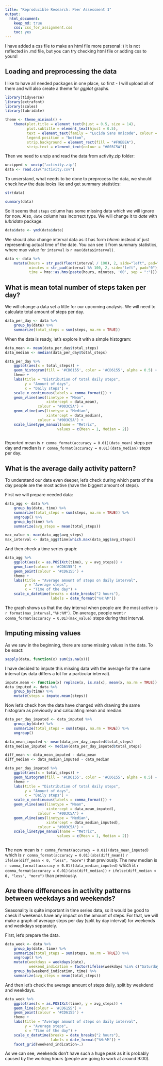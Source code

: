 ```yaml
---
title: "Reproducible Research: Peer Assessment 1"
output: 
  html_document:
    keep_md: true
    css: css_for_assignment.css
    toc: yes
---
```


I have added a css file to make an html file more personal :) it is not reflected in .md file, but you can try checking html file or adding css to yours!

## Loading and preprocessing the data

I like to have all needed packages in one place, so first - I will upload all of them and will also create a theme for *ggplot* graphs.

```r
library(tidyverse)
library(extrafont)
library(scales)
library(lubridate)

theme <- theme_minimal() +
    theme(plot.title = element_text(hjust = 0.5, size = 14),
          plot.subtitle = element_text(hjust = 0.5),
          text = element_text(family = "Lucida Sans Unicode", colour = "#003C5A"), 
          legend.position = "bottom",
          strip.background = element_rect(fill = "#F9EBEA"),
          strip.text = element_text(colour = "#003C5A"))
```

Then we need to unzip and read the data from activity.zip folder:

```r

unzipped <- unzip("activity.zip")
data <- read.csv("activity.csv")

```

To unserstand, what needs to be done to preprocess the data, we should check
how the data looks like and get summary statistics:

```r

str(data)

```

```r

summary(data)

```

So it seems that `steps` column has some missing data which we will ignore for now. Also, `date` column has incorrect type. We will change it to *date* with *lubridate* package.

```r

data$date <- ymd(data$date)

```

We should also change interval data as it has form *hhmm* instead of just representing actual time of the date. You can see it from summary statistics, where max value for `interval` is `r max(data$interval)`. 

```r

data <- data %>%
    mutate(hours = str_pad(floor(interval / 100), 2, side="left", pad="0"),
           minutes = str_pad(interval %% 100, 2, side="left", pad="0"),
           time = hms::as.hms(paste(hours, minutes, '00', sep = ":")))

```

## What is mean total number of steps taken per day?

We will change a data set a little for our upcoming analysis. We will need to calculate total amount of steps per day.

```r

data_per_day <- data %>%
    group_by(date) %>%
    summarize(total_steps = sum(steps, na.rm = TRUE))

```

When the data is ready, let's explore it with a simple histogram:

```r

data_mean <- mean(data_per_day$total_steps)
data_median <- median(data_per_day$total_steps)

data_per_day %>%
    ggplot(aes(x = total_steps)) +
    geom_histogram(fill = '#CD6155', color = '#CD6155', alpha = 0.5) +
    theme +
    labs(title = "Distribution of total daily steps",
         y = "Amount of days",
         x = "Daily steps") +
    scale_x_continuous(labels = comma_format()) +
    geom_vline(aes(linetype = "Mean", 
                   xintercept = data_mean),
               colour = "#003C5A") +
    geom_vline(aes(linetype = "Median", 
                   xintercept = data_median),
               colour = "#003C5A") +
    scale_linetype_manual(name = "Metric", 
                        values = c(Mean = 1, Median = 2))
    

```

Reported mean is `r comma_format(accuracy = 0.01)(data_mean)` steps per day and median is `r comma_format(accuracy = 0.01)(data_median)` steps per day.

## What is the average daily activity pattern?

To understand our data even deeper, let's check during which parts of the day people are the most active (have the biggest amount of steps).

First we will prepare needed data:

```r

data_agg <- data %>%
    group_by(date, time) %>%
    summarize(total_steps = sum(steps, na.rm = TRUE)) %>%
    ungroup() %>%
    group_by(time) %>%
    summarize(avg_steps = mean(total_steps))

max_value <- max(data_agg$avg_steps)
max_interval <- data_agg$time[which.max(data_agg$avg_steps)]

```

And then check a time series graph:

```r

data_agg %>%
    ggplot(aes(x = as.POSIXct(time), y = avg_steps)) +
    geom_line(colour = '#CD6155') +
    geom_point(colour = '#CD6155') +
    theme +
    labs(title = "Average amount of steps on daily interval",
         y = "Average steps",
         x = "Time of the day") +
    scale_x_datetime(breaks = date_breaks("2 hours"),
                     labels = date_format("%H:%M"))

```

The graph shows us that the day interval when people are the most active is `r format(max_interval,"%H:%M")`. On average, people went `r comma_format(accuracy = 0.01)(max_value)` steps during that interval.

## Imputing missing values

As we saw in the beginning, there are some missing values in the data. To be exact:

```r

sapply(data, function(x) sum(is.na(x)))

```

I have decided to impute this missing data with the average for the same interval (as data differs a lot for a particular interval).

```r
impute.mean <- function(x) replace(x, is.na(x), mean(x, na.rm = TRUE))
data_imputed <- data %>%
    group_by(time) %>%
    mutate(steps = impute.mean(steps))

```

Now let's check how the data have changed with drawing the same histogram as previously and calculating mean and median.

```r

data_per_day_imputed <- data_imputed %>%
    group_by(date) %>%
    summarize(total_steps = sum(steps, na.rm = TRUE)) %>%
    ungroup()

```


```r
data_mean_imputed <- mean(data_per_day_imputed$total_steps)
data_median_imputed <- median(data_per_day_imputed$total_steps)

diff_mean <- data_mean_imputed - data_mean
diff_median <- data_median_imputed - data_median

data_per_day_imputed %>%
    ggplot(aes(x = total_steps)) +
    geom_histogram(fill = '#CD6155', color = '#CD6155', alpha = 0.5) +
    theme +
    labs(title = "Distribution of total daily steps",
         y = "Amount of days",
         x = "Daily steps") +
    scale_x_continuous(labels = comma_format()) +
    geom_vline(aes(linetype = "Mean", 
                   xintercept = data_mean_imputed),
               colour = "#003C5A") +
    geom_vline(aes(linetype = "Median", 
                   xintercept = data_median_imputed),
               colour = "#003C5A") +
    scale_linetype_manual(name = "Metric", 
                        values = c(Mean = 1, Median = 2))
    

```

The new mean is `r comma_format(accuracy = 0.01)(data_mean_imputed)` which is `r comma_format(accuracy = 0.01)(abs(diff_mean))` `r ifelse(diff_mean < 0, "less", "more")` than previously. The new median is `r comma_format(accuracy = 0.01)(data_median_imputed)` which is `r comma_format(accuracy = 0.01)(abs(diff_median))`  `r ifelse(diff_median < 0, "less", "more")` than previously. 

## Are there differences in activity patterns between weekdays and weekends?

Seasonality is quite important in time series data, so it would be good to check if weekends have any impact on the amount of steps. For that, we will make a graph of average steps per day (split by day interval) for weekends and weekdays separately.

First, let's prepare the data.

```r

data_week <- data %>%
    group_by(date, time) %>%
    summarize(total_steps = sum(steps, na.rm = TRUE)) %>%
    ungroup() %>%
    mutate(weekdays = weekdays(date),
           weekend_indication = factor(ifelse(weekdays %in% c("Saturday", "Sunday"), "Weekend", "Weekday"))) %>%
    group_by(weekend_indication, time) %>%
    summarize(avg_steps = mean(total_steps))

```

And then let's check the average amount of steps daily, split by weekdend and weekdays.

```r

data_week %>%
    ggplot(aes(x = as.POSIXct(time), y = avg_steps)) +
    geom_line(colour = '#CD6155') +
    geom_point(colour = '#CD6155') +
    theme +
    labs(title = "Average amount of steps on daily interval",
         y = "Average steps",
         x = "Time of the day") +
    scale_x_datetime(breaks = date_breaks("2 hours"),
                     labels = date_format("%H:%M")) +
    facet_grid(weekend_indication~.)

```

As we can see, weekends don't have such a huge peak as it is probably caused by the working hours (people are going to work at around 9:00). 



